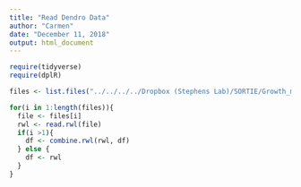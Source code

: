 ```yaml
---
title: "Read Dendro Data"
author: "Carmen"
date: "December 11, 2018"
output: html_document
---
```


```r
require(tidyverse)
require(dplR)
```

```r
files <- list.files("../../../../Dropbox (Stephens Lab)/SORTIE/Growth_mortality/data/Growth Mortality Dendro Data/", full.names = T, pattern = ".raw")
```

```r
for(i in 1:length(files)){
  file <- files[i]
  rwl <- read.rwl(file)
  if(i >1){
    df <- combine.rwl(rwl, df)
  } else {
    df <- rwl
  }
}
```

```r
```


